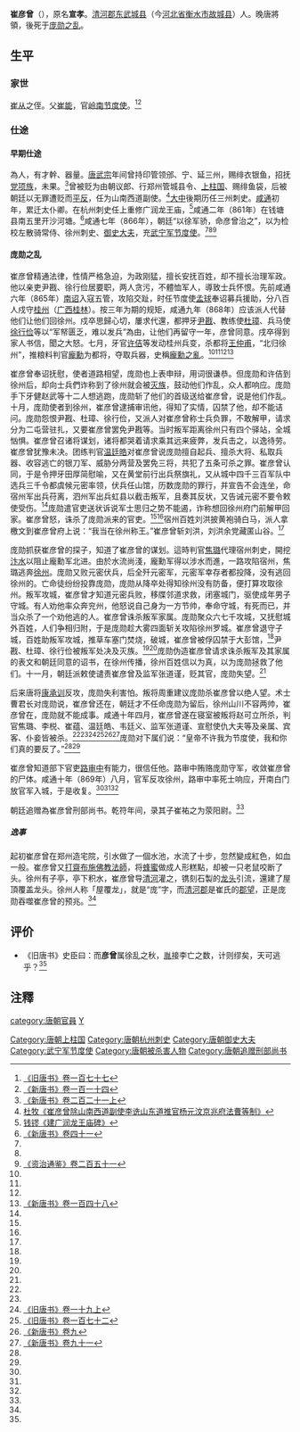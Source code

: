 {{noteTA
|1=zh-cn:庞勋; zh-hk:龐勛; zh-tw:龐勳;
|2=zh-cn:勋; zh-hk:勛; zh-tw:勳;
}}

'''崔彦曾'''（{{bd|？||869年|5月19日|catIdx=C}}），原名'''宣孝'''。[[清河郡|清河郡]][[东武城县|东武城县]]（今[[河北省|河北省]][[衡水市|衡水市]][[故城县|故城县]]）人。晚唐將領，後死于[[庞勋之乱|庞勋之乱]]。

== 生平 ==
=== 家世 ===
[[崔从|崔从]]之侄。父[[崔能|崔能]]，官[[岭南节度使|岭南节度使]]。<ref name=BT177>[[:s:旧唐书/卷177|《旧唐书》卷一百七十七]]</ref><ref name=NBT114>[[:s:新唐书/卷114|《新唐书》卷一百一十四]]</ref>

=== 仕途 ===
==== 早期仕途 ====
為人，有才幹、器量。[[唐武宗|唐武宗]]年间曾持印管领邠、宁、延三州，赐绯衣银鱼，招抚[[党项族|党项族]]，未果。<ref>[[:s:新唐书/卷221上|《新唐书》卷二百二十一上]]</ref>曾被贬为由朝议郎、行郑州管城县令、[[上柱国|上柱国]]、赐绯鱼袋，后被朝廷以无罪遭贬而[[平反|平反]]，任为山南西道副使。<ref>[[:s:崔彦曾除山南西道副使李诜山东道推官杨元汶京兆府法曹等制|杜牧《崔彦曾除山南西道副使李诜山东道推官杨元汶京兆府法曹等制》]]</ref>[[大中_(唐朝)|大中]]後期历任三州刺史。[[咸通|咸通]]初年，累迁太仆卿。在杭州刺史任上重修广润龙王庙，<ref>[[:s:建广润龙王庙碑|钱镠《建广润龙王庙碑》]]</ref>咸通二年（861年）在钱塘县南五里开沙河塘。<ref>[[:s:新唐书/卷41|《新唐书》卷四十一]]</ref>咸通七年（866年），朝廷“以徐军骄，命彦曾治之”，以为检校左散骑常侍、徐州刺史、[[御史大夫|御史大夫]]，充[[武宁军节度使|武宁军节度使]]。<ref name=BT177/><ref name=NBT114/><ref name=ZZTJ251>[[:s:资治通鉴/卷251|《资治通鉴》卷二百五十一]]</ref>

==== 庞勋之乱 ====
崔彦曾精通法律，性情严格急迫，为政刚猛，擅长安抚百姓，却不擅长治理军政。他以亲吏尹戡、徐行俭居要职，两人贪污，不體恤军人，導致士兵怀恨。先前咸通六年（865年）[[南诏|南诏]]入寇五管，攻陷交趾，时任节度使[[孟球|孟球]]奉诏募兵援助，分八百人戍守[[桂州|桂州]]（[[广西|广西]][[桂林|桂林]]）。按三年为期的规矩，咸通九年（868年）应该派人代替他们让他们回徐州。戍卒思歸心切，屢求代還，都押牙[[尹戡|尹戡]]、教练使[[杜璋|杜璋]]、兵马使[[徐行俭|徐行俭]]等以“军帑匮乏，难以发兵”為由，让他们再留守一年，彦曾同意。戌卒得到家人书信，聞之大怒。七月，牙官[[许佶|许佶]]等发动桂州兵变，杀都将[[王仲甫|王仲甫]]，“北归徐州”，推粮料判官[[龐勳|龐勳]]为都将，夺取兵器，史稱[[龐勳之亂|龐勳之亂]]。<ref name=BT177/><ref name=NBT114/><ref name=ZZTJ251/><ref name=NBT148>[[:s:新唐书/卷148|《新唐书》卷一百四十八]]</ref>

崔彦曾奉诏抚慰，使者道路相望，庞勋也上表申辩，用词很谦恭。但庞勋和许佶到徐州后，却向士兵們诈称到了徐州就会被[[灭族|灭族]]，鼓动他们作乱，众人都响应。庞勋手下牙健赵武等十二人想逃跑，庞勋斩了他们的首级送给崔彦曾，说是他们作乱。十月，庞勋使者到徐州，崔彦曾逮捕审讯他，得知了实情，囚禁了他，却不能诘问。庞勋怨恨尹戡、杜璋、徐行俭，又派人对崔彦曾称士兵负罪，不敢解甲，请求分为二屯营驻扎，又要崔彦曾罢免尹戡等。当时叛军距离徐州只有四个驿站，全城忷惧。崔彦曾召诸将谋划，诸将都哭着请求乘其远来疲弊，发兵击之，以逸待劳。崔彦曾犹豫未决。团练判官[[温廷皓|温廷皓]]对崔彦曾说庞勋擅自起兵、擅杀大将、私取兵器、收容逃亡的银刀军、威胁分两营及罢免三将，共犯了五条可杀之罪。崔彦曾认同，于是令押牙田厚简慰喻，又在黄堂前行出兵祭旗礼，又从城中四千三百军队中选兵三千令都虞候元密率领，伏兵任山馆，历数庞勋的罪行，并宣告不会连坐，命宿州军出兵苻离，泗州军出兵虹县以截击叛军，且奏其反状，又告诫元密不要令敕使受伤。<ref name=ZZTJ251/>庞勋遣官吏送状诉说军士思归之势不能遏，诈称想回徐州府门前解甲回家。崔彦曾怒，诛杀了庞勋派来的官吏。<ref name=BT177/><ref name=NBT114/>宿州百姓刘洪披黄袍骑白马，派人拿檄文到崔彦曾府上说：“我当在徐州称王。”崔彦曾斩刘洪，刘洪余党藏匿山谷。<ref name=NBT148/>

庞勋抓获崔彦曾的探子，知道了崔彦曾的谋划。這時判官[[焦璐|焦璐]]代理宿州刺史，開挖[[汴水|汴水]]以阻止龐勳军北进。由於水流尚淺，龐勳军得以涉水而進，一路攻陷宿州，焦璐逃奔[[徐州|徐州]]。庞勋又败元密伏兵，后全歼元密军，元密军幸存者都投降，没有逃回徐州的。亡命徒纷纷投靠庞勋，庞勋从降卒处得知徐州没有防备，便打算攻取徐州。叛军攻城，崔彦曾才知道元密兵败，移牒邻道求救，闭塞城门，驱使成年男子守城。有人劝他率众奔兖州，他怒说自己身为一方节帅，奉命守城，有死而已，并当众杀了一个劝他逃的人。崔彦曾诛杀叛军家属。庞勋聚众六七千攻城，又抚慰城外百姓，人们争相归附，于是庞勋趁大雾四面斩关攻陷徐州罗城。崔彦曾退守子城，百姓助叛军攻城，推草车塞门焚烧，破城，崔彦曾被俘囚禁于大彭馆，<ref name=NBT114/>尹戡、杜璋、徐行俭被叛军处决及灭族。<ref name=BT177/><ref name=NBT148/>庞勋伪造崔彦曾请求诛杀叛军及其家属的表文和朝廷同意的诏书，在徐州传播，徐州百姓信以为真，以为庞勋拯救了他们。十一月，朝廷派敕使谴责崔彦曾及监军张道谨，贬其官，庞勋失望。<ref name=ZZTJ251/>

后来唐将[[康承训|康承训]]反攻，庞勋失利害怕。叛将周重建议庞勋杀崔彦曾以绝人望。术士曹君长对庞勋说，崔彦曾还在，朝廷才不任命庞勋为留后，徐州山川不容两帅，崔彦曾在，庞勋就不能成事。咸通十年四月，崔彦曾遂在寝室被叛将赵可立所杀，判官焦璐、李棁、崔蕴、温廷皓、韦廷义、监军张道谨、宣慰使仇大夫等及亲属、宾客、仆妾皆被杀。<ref name=BT177/><ref name=NBT114/><ref>[[:s:旧唐书/卷19上|《旧唐书》卷一十九上]]</ref><ref>[[:s:旧唐书/卷172|《旧唐书》卷一百七十二]]</ref><ref>[[:s:新唐书/卷9|《新唐书》卷九]]</ref><ref>[[:s:新唐书/卷91|《新唐书》卷九十一]]</ref>庞勋对下属们说：“皇帝不许我为节度使，我和你们真的要反了。”<ref name=ZZTJ251/><ref name=NBT148/>

崔彦曾知道部下官吏[[路审中|路审中]]有能力，很信任他。路审中贿赂庞勋守军，收敛崔彦曾的尸体。咸通十年（869年）八月，官军反攻徐州，路审中率死士响应，开南白门放官军入城，于是收复。<ref name=NBT114/><ref name=ZZTJ251/><ref name=NBT148/>

朝廷追赠為崔彦曾刑部尚书。乾符年间，录其子崔祐之为荥阳尉。<ref name=NBT114/>

===== 逸事 =====
起初崔彦曾在郑州造宅院，引水做了一個水池，水流了十步，忽然變成紅色，如血一般。崔彦曾又[[打齋|打齋]][[布施|布施]][[佛教|佛教]][[法師|法師]]，将[[蜂蜜|蜂蜜]]做成人形糕點，却被一只老鼠咬断了头。徐州有子亭，亭下积水，崔彦曾导[[清河|清河]]灌之，镌刻石製的[[水龙头|龙头]]引流，還建了屋頂覆盖龙头。徐州人称「屋覆龙」，就是“庞”字，而[[清河郡|清河郡]]是崔氏的[[郡望|郡望]]，正是庞勋吞噬崔彦曾的预兆。<ref name=NBT114/>

==评价==
*《旧唐书》史臣曰：而'''彦曾'''属徐乱之秋，[[崔胤|胤]]接李亡之数，计则缪矣，天可逃乎？<ref name=BT177/>

==注釋==
{{reflist}}

{{DEFAULTSORT:C}}
[[category:唐朝官員|category:唐朝官員]]
[[category:清河崔氏|Y]]
[[Category:唐朝上柱国|Category:唐朝上柱国]]
[[Category:唐朝杭州刺史|Category:唐朝杭州刺史]]
[[Category:唐朝御史大夫|Category:唐朝御史大夫]]
[[Category:武宁军节度使|Category:武宁军节度使]]
[[Category:唐朝被杀害人物|Category:唐朝被杀害人物]]
[[Category:唐朝追赠刑部尚书|Category:唐朝追赠刑部尚书]]